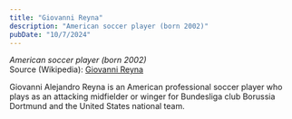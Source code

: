 ```yaml
---
title: "Giovanni Reyna"
description: "American soccer player (born 2002)"
pubDate: "10/7/2024"
---
```


*American soccer player (born 2002)*  
Source (Wikipedia): [Giovanni Reyna][1]

Giovanni Alejandro Reyna is an American professional soccer player who plays as an attacking midfielder or winger for Bundesliga club Borussia Dortmund and the United States national team.

[1]: https://en.wikipedia.org/wiki/Giovanni_Reyna
